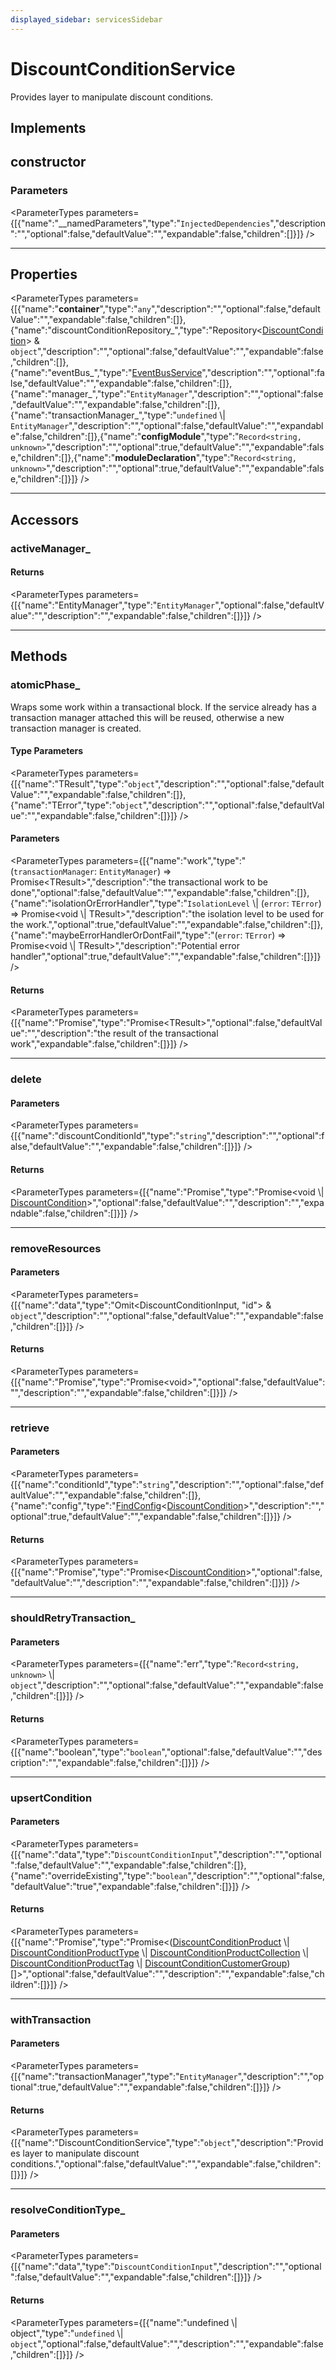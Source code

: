 ```yaml
---
displayed_sidebar: servicesSidebar
---
```



# DiscountConditionService

Provides layer to manipulate discount conditions.

## Implements

## constructor

### Parameters

<ParameterTypes parameters={[{"name":"__namedParameters","type":"`InjectedDependencies`","description":"","optional":false,"defaultValue":"","expandable":false,"children":[]}]} />

___

## Properties

<ParameterTypes parameters={[{"name":"__container__","type":"`any`","description":"","optional":false,"defaultValue":"","expandable":false,"children":[]},{"name":"discountConditionRepository_","type":"Repository&#60;[DiscountCondition](../../entities/classes/entities.DiscountCondition.mdx)&#62; & `object`","description":"","optional":false,"defaultValue":"","expandable":false,"children":[]},{"name":"eventBus_","type":"[EventBusService](services.EventBusService.mdx)","description":"","optional":false,"defaultValue":"","expandable":false,"children":[]},{"name":"manager_","type":"`EntityManager`","description":"","optional":false,"defaultValue":"","expandable":false,"children":[]},{"name":"transactionManager_","type":"`undefined` \\| `EntityManager`","description":"","optional":false,"defaultValue":"","expandable":false,"children":[]},{"name":"__configModule__","type":"`Record<string, unknown>`","description":"","optional":true,"defaultValue":"","expandable":false,"children":[]},{"name":"__moduleDeclaration__","type":"`Record<string, unknown>`","description":"","optional":true,"defaultValue":"","expandable":false,"children":[]}]} />

___

## Accessors

### activeManager\_

#### Returns

<ParameterTypes parameters={[{"name":"EntityManager","type":"`EntityManager`","optional":false,"defaultValue":"","description":"","expandable":false,"children":[]}]} />

___

## Methods

### atomicPhase\_

Wraps some work within a transactional block. If the service already has
a transaction manager attached this will be reused, otherwise a new
transaction manager is created.

#### Type Parameters

<ParameterTypes parameters={[{"name":"TResult","type":"`object`","description":"","optional":false,"defaultValue":"","expandable":false,"children":[]},{"name":"TError","type":"`object`","description":"","optional":false,"defaultValue":"","expandable":false,"children":[]}]} />

#### Parameters

<ParameterTypes parameters={[{"name":"work","type":"(`transactionManager`: `EntityManager`) => Promise&#60;TResult&#62;","description":"the transactional work to be done","optional":false,"defaultValue":"","expandable":false,"children":[]},{"name":"isolationOrErrorHandler","type":"`IsolationLevel` \\| (`error`: `TError`) => Promise&#60;void \\| TResult&#62;","description":"the isolation level to be used for the work.","optional":true,"defaultValue":"","expandable":false,"children":[]},{"name":"maybeErrorHandlerOrDontFail","type":"(`error`: `TError`) => Promise&#60;void \\| TResult&#62;","description":"Potential error handler","optional":true,"defaultValue":"","expandable":false,"children":[]}]} />

#### Returns

<ParameterTypes parameters={[{"name":"Promise","type":"Promise&#60;TResult&#62;","optional":false,"defaultValue":"","description":"the result of the transactional work","expandable":false,"children":[]}]} />

___

### delete

#### Parameters

<ParameterTypes parameters={[{"name":"discountConditionId","type":"`string`","description":"","optional":false,"defaultValue":"","expandable":false,"children":[]}]} />

#### Returns

<ParameterTypes parameters={[{"name":"Promise","type":"Promise&#60;void \\| [DiscountCondition](../../entities/classes/entities.DiscountCondition.mdx)&#62;","optional":false,"defaultValue":"","description":"","expandable":false,"children":[]}]} />

___

### removeResources

#### Parameters

<ParameterTypes parameters={[{"name":"data","type":"Omit&#60;DiscountConditionInput, \"id\"&#62; & `object`","description":"","optional":false,"defaultValue":"","expandable":false,"children":[]}]} />

#### Returns

<ParameterTypes parameters={[{"name":"Promise","type":"Promise&#60;void&#62;","optional":false,"defaultValue":"","description":"","expandable":false,"children":[]}]} />

___

### retrieve

#### Parameters

<ParameterTypes parameters={[{"name":"conditionId","type":"`string`","description":"","optional":false,"defaultValue":"","expandable":false,"children":[]},{"name":"config","type":"[FindConfig](../../medusa/interfaces/medusa.FindConfig.mdx)&#60;[DiscountCondition](../../entities/classes/entities.DiscountCondition.mdx)&#62;","description":"","optional":true,"defaultValue":"","expandable":false,"children":[]}]} />

#### Returns

<ParameterTypes parameters={[{"name":"Promise","type":"Promise&#60;[DiscountCondition](../../entities/classes/entities.DiscountCondition.mdx)&#62;","optional":false,"defaultValue":"","description":"","expandable":false,"children":[]}]} />

___

### shouldRetryTransaction\_

#### Parameters

<ParameterTypes parameters={[{"name":"err","type":"`Record<string, unknown>` \\| `object`","description":"","optional":false,"defaultValue":"","expandable":false,"children":[]}]} />

#### Returns

<ParameterTypes parameters={[{"name":"boolean","type":"`boolean`","optional":false,"defaultValue":"","description":"","expandable":false,"children":[]}]} />

___

### upsertCondition

#### Parameters

<ParameterTypes parameters={[{"name":"data","type":"`DiscountConditionInput`","description":"","optional":false,"defaultValue":"","expandable":false,"children":[]},{"name":"overrideExisting","type":"`boolean`","description":"","optional":false,"defaultValue":"true","expandable":false,"children":[]}]} />

#### Returns

<ParameterTypes parameters={[{"name":"Promise","type":"Promise&#60;([DiscountConditionProduct](../../entities/classes/entities.DiscountConditionProduct.mdx) \\| [DiscountConditionProductType](../../entities/classes/entities.DiscountConditionProductType.mdx) \\| [DiscountConditionProductCollection](../../entities/classes/entities.DiscountConditionProductCollection.mdx) \\| [DiscountConditionProductTag](../../entities/classes/entities.DiscountConditionProductTag.mdx) \\| [DiscountConditionCustomerGroup](../../entities/classes/entities.DiscountConditionCustomerGroup.mdx))[]&#62;","optional":false,"defaultValue":"","description":"","expandable":false,"children":[]}]} />

___

### withTransaction

#### Parameters

<ParameterTypes parameters={[{"name":"transactionManager","type":"`EntityManager`","description":"","optional":true,"defaultValue":"","expandable":false,"children":[]}]} />

#### Returns

<ParameterTypes parameters={[{"name":"DiscountConditionService","type":"`object`","description":"Provides layer to manipulate discount conditions.","optional":false,"defaultValue":"","expandable":false,"children":[]}]} />

___

### resolveConditionType\_

#### Parameters

<ParameterTypes parameters={[{"name":"data","type":"`DiscountConditionInput`","description":"","optional":false,"defaultValue":"","expandable":false,"children":[]}]} />

#### Returns

<ParameterTypes parameters={[{"name":"undefined \\| object","type":"`undefined` \\| `object`","optional":false,"defaultValue":"","description":"","expandable":false,"children":[]}]} />
